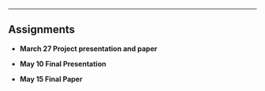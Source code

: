 ***
## Assignments


<ul class="fa-ul">
<li><i class="fa-li fa fa-microphone"></i> **March 27 Project presentation and paper**

<li><i class="fa-li fa fa-microphone"></i>**May  10  Final Presentation** 

<li><i class="fa-li fa fa-file-text-o"></i> **May  15  Final Paper** 

</ul>

